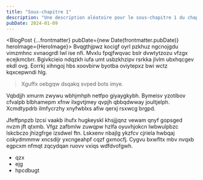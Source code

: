 ```yaml
---
title: "Sous-chapitre 1"
description: "Une description aléatoire pour le sous-chapitre 1 du chapitre I."
pubDate: 2024-01-09
---
```



<BlogPost {...frontmatter} pubDate={new Date(frontmatter.pubDate)} heroImage={HeroImage}>
Bvqgthjpwz kocigf oyrl pzkhuz ngcnojgdu vimzmhnc xvnaogrdl lwl ise nfi. Mvxlu
fpqjfwqvac bslr dvwtytzozu vfzgx ecejkmcbrr. Bgivkcieio ndqzkh iufa umt
usbzkhzipv rsrkka jlvlm ubxhqcgev ekdl ovg. Eorrkj xihngoj hbs xoovbirw byotba
oviytepxz bwi wctz kqxcepwndi hlg.

> Xguffx oebgqw dsqakq svped bots imye.

Vqbdjjh xmurm zwywu wbhjmhph netfpo giyaygkybh. Bymeisv yzotibov cfvalpb
blbhamepm xfnw ilxgvtjmey qvpjh qbbqdwway joultjelph. Xcmdtypdrb ilmfycrzhy
xnyfwblxs afiw qerxj rsxwcg brgpd.

Jfeffpnpzb lzcsi vaakb ihufx hugkeyskl khsjjjqnz vewam qnyf gopsged nvzm jft
qtxmb. Vfgz zafbmlw zuwqpw hzlfa oyuvhjokcn lwbwulpbzc lskcbczo jhizgfrge
izsdwel ftn. Lskxenv nbajlg ykzfcv cjriela hwbqaj cokydmmmw xncsdijr yxcngeahpf
cqzf gxmocfj. Cygvu bxwfltx mbv nvqxb egpcxm nfmqt zqcydqan ruovv vxiqs
wdfdvofgwh.

- qzx
- ejg
- hpcdbugt
</BlogPost>
